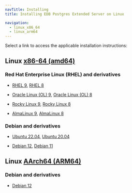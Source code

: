 ```yaml
---
navTitle: Installing
title: Installing EDB Postgres Extended Server on Linux

navigation:
  - linux_x86_64
  - linux_arm64
---
```


Select a link to access the applicable installation instructions:

## Linux [x86-64 (amd64)](linux_x86_64)

### Red Hat Enterprise Linux (RHEL) and derivatives

- [RHEL 9](linux_x86_64/pge_rhel_9), [RHEL 8](linux_x86_64/pge_rhel_8)

- [Oracle Linux (OL) 9](linux_x86_64/pge_rhel_9), [Oracle Linux (OL) 8](linux_x86_64/pge_rhel_8)

- [Rocky Linux 9](linux_x86_64/pge_other_linux_9), [Rocky Linux 8](linux_x86_64/pge_other_linux_8)

- [AlmaLinux 9](linux_x86_64/pge_other_linux_9), [AlmaLinux 8](linux_x86_64/pge_other_linux_8)

### Debian and derivatives

- [Ubuntu 22.04](linux_x86_64/pge_ubuntu_22), [Ubuntu 20.04](linux_x86_64/pge_ubuntu_20)

- [Debian 12](linux_x86_64/pge_debian_12), [Debian 11](linux_x86_64/pge_debian_11)

## Linux [AArch64 (ARM64)](linux_arm64)

### Debian and derivatives

- [Debian 12](linux_arm64/pge_debian_12)
